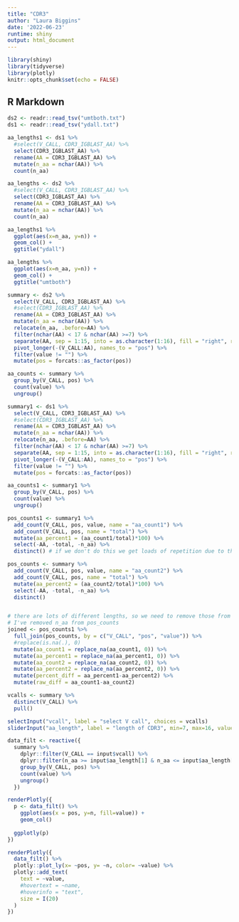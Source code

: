 ---
title: "CDR3"
author: "Laura Biggins"
date: '2022-06-23'
runtime: shiny
output: html_document
---

```{r setup, include=FALSE}
library(shiny)
library(tidyverse)
library(plotly)
knitr::opts_chunk$set(echo = FALSE)
```

## R Markdown

```{r}
ds2 <- readr::read_tsv("umtboth.txt")
ds1 <- readr::read_tsv("ydall.txt") 

aa_lengths1 <- ds1 %>%
  #select(V_CALL, CDR3_IGBLAST_AA) %>%
  select(CDR3_IGBLAST_AA) %>%
  rename(AA = CDR3_IGBLAST_AA) %>%
  mutate(n_aa = nchar(AA)) %>%
  count(n_aa)

aa_lengths <- ds2 %>%
  #select(V_CALL, CDR3_IGBLAST_AA) %>%
  select(CDR3_IGBLAST_AA) %>%
  rename(AA = CDR3_IGBLAST_AA) %>%
  mutate(n_aa = nchar(AA)) %>%
  count(n_aa)
```

```{r, fig.show="hold", out.width="50%"}
aa_lengths1 %>%
  ggplot(aes(x=n_aa, y=n)) +
  geom_col() +
  ggtitle("ydall")

aa_lengths %>%
  ggplot(aes(x=n_aa, y=n)) +
  geom_col() +
  ggtitle("umtboth")
```

```{r}
summary <- ds2 %>%
  select(V_CALL, CDR3_IGBLAST_AA) %>%
  #select(CDR3_IGBLAST_AA) %>%
  rename(AA = CDR3_IGBLAST_AA) %>%
  mutate(n_aa = nchar(AA)) %>%
  relocate(n_aa, .before=AA) %>%
  filter(nchar(AA) < 17 & nchar(AA) >=7) %>%
  separate(AA, sep = 1:15, into = as.character(1:16), fill = "right", remove = FALSE) %>%
  pivot_longer(-(V_CALL:AA), names_to = "pos") %>%
  filter(value != "") %>%
  mutate(pos = forcats::as_factor(pos)) 

aa_counts <- summary %>%
  group_by(V_CALL, pos) %>%
  count(value) %>%
  ungroup() 

summary1 <- ds1 %>%
  select(V_CALL, CDR3_IGBLAST_AA) %>%
  #select(CDR3_IGBLAST_AA) %>%
  rename(AA = CDR3_IGBLAST_AA) %>%
  mutate(n_aa = nchar(AA)) %>%
  relocate(n_aa, .before=AA) %>%
  filter(nchar(AA) < 17 & nchar(AA) >=7) %>%
  separate(AA, sep = 1:15, into = as.character(1:16), fill = "right", remove = FALSE) %>%
  pivot_longer(-(V_CALL:AA), names_to = "pos") %>%
  filter(value != "") %>%
  mutate(pos = forcats::as_factor(pos)) 

aa_counts1 <- summary1 %>%
  group_by(V_CALL, pos) %>%
  count(value) %>%
  ungroup() 

```

```{r, differences}
pos_counts1 <- summary1 %>%
  add_count(V_CALL, pos, value, name = "aa_count1") %>%
  add_count(V_CALL, pos, name = "total") %>%
  mutate(aa_percent1 = (aa_count1/total)*100) %>%
  select(-AA, -total, -n_aa) %>%
  distinct() # if we don't do this we get loads of repetition due to the n_aa lengths

pos_counts <- summary %>%
  add_count(V_CALL, pos, value, name = "aa_count2") %>%
  add_count(V_CALL, pos, name = "total") %>%
  mutate(aa_percent2 = (aa_count2/total)*100) %>%
  select(-AA, -total, -n_aa) %>%
  distinct()


# there are lots of different lengths, so we need to remove those from the join or the table size gets ridiculous. If we're going to filter on length, it'll have to be upstream.
# I've removed n_aa from pos_counts
joined <- pos_counts1 %>%
  full_join(pos_counts, by = c("V_CALL", "pos", "value")) %>%
  #replace(is.na(.), 0)
  mutate(aa_count1 = replace_na(aa_count1, 0)) %>%
  mutate(aa_percent1 = replace_na(aa_percent1, 0)) %>%
  mutate(aa_count2 = replace_na(aa_count2, 0)) %>%
  mutate(aa_percent2 = replace_na(aa_percent2, 0)) %>%
  mutate(percent_diff = aa_percent1-aa_percent2) %>%
  mutate(raw_diff = aa_count1-aa_count2)

```


```{r}
vcalls <- summary %>%
  distinct(V_CALL) %>%
  pull()
```

```{r}
selectInput("vcall", label = "select V call", choices = vcalls)
sliderInput("aa_length", label = "length of CDR3", min=7, max=16, value = c(7,16))
```


```{r}
data_filt <- reactive({
  summary %>%
    dplyr::filter(V_CALL == input$vcall) %>%
    dplyr::filter(n_aa >= input$aa_length[1] & n_aa <= input$aa_length[2]) %>%
    group_by(V_CALL, pos) %>%
    count(value) %>%
    ungroup() 
  })
```

```{r}
renderPlotly({
  p <- data_filt() %>%
    ggplot(aes(x = pos, y=n, fill=value)) +
    geom_col()
  
  ggplotly(p)
})
```


```{r}
renderPlotly({
  data_filt() %>%
  plotly::plot_ly(x= ~pos, y= ~n, color= ~value) %>%
  plotly::add_text(
    text = ~value,
    #hovertext = ~name,
    #hoverinfo = "text",
    size = I(20)
  )
})
```


